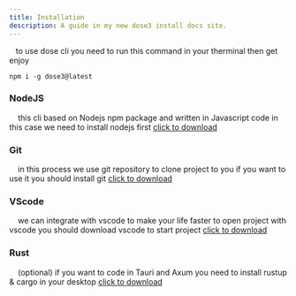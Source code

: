 ```yaml
---
title: Installation
description: A guide in my new dose3 install docs site.
---
```


&nbsp;&nbsp;&nbsp;to use dose cli you need to run this command in your therminal then get enjoy

```shell title="install using npm"
npm i -g dose3@latest
```
### NodeJS

&nbsp;&nbsp;&nbsp; this cli based on Nodejs npm package and written in Javascript code in this case we need to install nodejs first <a href="https://nodejs.org/en/" target="blank">click to download</a>

### Git
&nbsp;&nbsp;&nbsp; in this process we use git repository to clone project to you if you want to use it you should install git <a href="https://git-scm.com/" target="blank">click to download</a>

### VScode
&nbsp;&nbsp;&nbsp; we can integrate with vscode to make your life faster to open project with vscode you should download vscode to start project <a href="https://code.visualstudio.com/" target="blank">click to download</a>

### Rust
&nbsp;&nbsp;&nbsp; (optional) if you want to code in Tauri and Axum you need to install rustup & cargo in your desktop <a href="https://www.rust-lang.org/tools/install" target="blank">click to download</a>